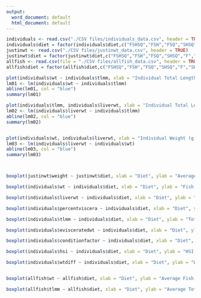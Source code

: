 ```yaml
---
output:
  word_document: default
  html_document: default
---
```

```r
individuals <- read.csv("./CSV files/individuals_data.csv", header = TRUE)
individuals$diet = factor(individuals$diet,c("FSHSQ","FSH","FSQ","SHSQ","F","SH","SQ","PELL"))
justinwt <- read.csv("./CSV files/justinwt_data.csv", header = TRUE)
justinwt$diet = factor(justinwt$diet,c("FSHSQ","FSH","FSQ","SHSQ","F","SH","SQ","PELL"))
allfish <- read.csv(file = "./CSV files/allfish_data.csv", header = TRUE)
allfish$diet = factor(allfish$diet,c("FSHSQ","FSH","FSQ","SHSQ","F","SH","SQ","PELL"))

plot(individuals$wt ~ individuals$tlmm, xlab = "Individual Total Length (mm)", ylab = "Individual Weight (g)", main = "Individual Weight vs Length Relationship", pch = 16, las = 1)
lm01 <- lm(individuals$wt ~ individuals$tlmm)
abline(lm01, col = "blue")
summary(lm01)

plot(individuals$tlmm, individuals$liverwt, xlab = "Individual Total Length (mm)", ylab = "Individual Liver Weight (g)", main = "Individual Total Length vs Liver Weight HSI", pch = 16, las = 1)
lm02 <- lm(individuals$liverwt ~ individuals$tlmm)
abline(lm02, col = "blue")
summary(lm02)


plot(individuals$wt, individuals$liverwt, xlab = "Individual Weight (g)", ylab = "Individual Liver Weight (g)", main = "Individual Weight vs Liver Weight Relationship", pch = 16, las = 1)
lm03 <- lm(individuals$liverwt ~ individuals$wt)
abline(lm03, col = "blue")
summary(lm03)



boxplot(justinwt$weight ~ justinwt$diet, xlab = "Diet", ylab = "Average Fish Weight (g)", main = "Average Fish Weight Across Diets", ylim = c(0,200), las = 1,par(cex.axis=0.70))

boxplot(individuals$wt ~ individuals$diet, xlab = "Diet", ylab = "Fish Weight (g)", main = "Average Fish Weight Across Diets", ylim = c(0,200), las = 1,par(cex.axis=0.70))

boxplot(individuals$liverwt ~ individuals$diet, xlab = "Diet", ylab = "Liver Weight (g)", main = "Average Fish Liver Weight Across Diets", las = 1,par(cex.axis=0.70))

boxplot(individuals$percentviscera ~ individuals$diet, xlab = "Diet", ylab = "Percent Viscera (%)", main = "Average Fish Percent Viscera Across Diets", ylim = c(0,16), las = 1,par(cex.axis=0.70))

boxplot(individuals$tlmm ~ individuals$diet, xlab = "Diet", ylab = "Total Length (mm)", main = "Average Fish Total Length Across Diets", las = 1,par(cex.axis=0.70))

boxplot(individuals$evisceratedwt ~ individuals$diet, xlab = "Diet", ylab = "Eviscerated Weight (g)", main = "Average Fish Eviscerated Weights Across Diets", las = 1,par(cex.axis=0.70))

boxplot(individuals$conditionfactor ~ individuals$diet, xlab = "Diet", ylab = "Condition Factor (g/cm^3)", main = "Average Fish Condition Factor Across Diets", las = 1,par(cex.axis=0.70))

boxplot(individuals$hsi ~ individuals$diet, xlab = "Diet", ylab = "HSI (g/mm)*100", main = "Average Fish Heposomatic Index Across Diets", las = 1,par(cex.axis=0.70))

boxplot(individuals$wtdiff ~ individuals$diet, xlab = "Diet", ylab = "Weight Difference (g)", main = "Average Fish Total Weight - Eviscerated Weight", ylim = c(0,20), las = 1,par(cex.axis=0.70))


boxplot(allfish$wt ~ allfish$diet, xlab = "Diet", ylab = "Average Fish Weight (g)", main = "Average Fish Weight Across Diets", ylim = c(0,250), las = 1,par(cex.axis=0.75))

boxplot(allfish$tlmm ~ allfish$diet, xlab = "Diet", ylab = "Average Total Length (mm)", main = "Average Fish Total Length Across Diets", ylim = c(0,300), las = 1,par(cex.axis=0.70))

```